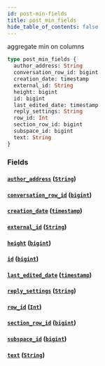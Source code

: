 ```yaml
---
id: post-min-fields
title: post_min_fields
hide_table_of_contents: false
---
```


aggregate min on columns

```graphql
type post_min_fields {
  author_address: String
  conversation_row_id: bigint
  creation_date: timestamp
  external_id: String
  height: bigint
  id: bigint
  last_edited_date: timestamp
  reply_settings: String
  row_id: Int
  section_row_id: bigint
  subspace_id: bigint
  text: String
}
```

### Fields

#### [`author_address`](#) ([`String`](/07-graphql/scalars/string))

#### [`conversation_row_id`](#) ([`bigint`](/07-graphql/scalars/bigint))

#### [`creation_date`](#) ([`timestamp`](/07-graphql/scalars/timestamp))

#### [`external_id`](#) ([`String`](/07-graphql/scalars/string))

#### [`height`](#) ([`bigint`](/07-graphql/scalars/bigint))

#### [`id`](#) ([`bigint`](/07-graphql/scalars/bigint))

#### [`last_edited_date`](#) ([`timestamp`](/07-graphql/scalars/timestamp))

#### [`reply_settings`](#) ([`String`](/07-graphql/scalars/string))

#### [`row_id`](#) ([`Int`](/07-graphql/scalars/int))

#### [`section_row_id`](#) ([`bigint`](/07-graphql/scalars/bigint))

#### [`subspace_id`](#) ([`bigint`](/07-graphql/scalars/bigint))

#### [`text`](#) ([`String`](/07-graphql/scalars/string))
